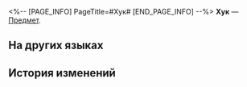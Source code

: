 <%-- [PAGE_INFO]
PageTitle=#Хук#
[END_PAGE_INFO] --%>
{{Предмет Инфобокс
|id          = 250109
|Изображение = Предмет Хук.png
|Тип         = 
|Инвентарь   = 
|Редкость    = 5
|Эффект      = 
|Описание    = 
}}
'''Хук''' — [[Предмет]].

==На других языках==
{{На других языках
|en   = Hook
|zhs  = 虎克
|zht  = 虎克
|ja   = フック
|ko   = 후크
|es   = Hook
|fr   = Hook
|ru   = Хук
|th   = Hook
|vi   = Hook
|de   = Hook
|id   = Hook
|pt   = Hook
}}

==История изменений==
{{История изменений|3.5}}